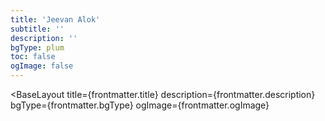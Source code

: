 ```yaml
---
title: 'Jeevan Alok'
subtitle: ''
description: ''
bgType: plum
toc: false
ogImage: false
---
```



<BaseLayout
  title={frontmatter.title}
  description={frontmatter.description}
  bgType={frontmatter.bgType}
  ogImage={frontmatter.ogImage}
>
  <StandardLayout title={frontmatter.title} subtitle={frontmatter.subtitle}>
    <RenderPost pageToc={frontmatter.toc} collectionType="home" slug="index" />
  </StandardLayout>
</BaseLayout>
